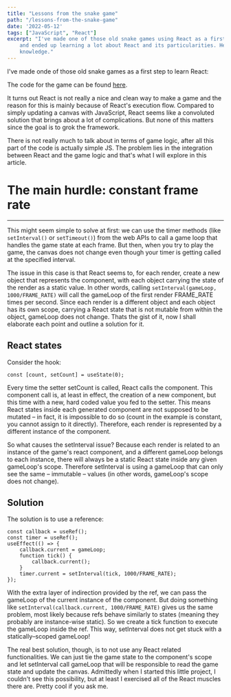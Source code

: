 ```yaml
---
title: "Lessons from the snake game"
path: "/lessons-from-the-snake-game"
date: '2022-05-12'
tags: ["JavaScript", "React"]
excerpt: "I've made one of those old snake games using React as a first step to learn the framework
    and ended up learning a lot about React and its particularities. Here I will try to condense this
    knowledge."
---
```


I&apos;ve made onde of those old snake games as a first step to learn React:

<div className="blog-post-content" style={{ display: `flex`, justifyContent: `center` }}>
<SnakeGame></SnakeGame>
</div>

The code for the game can be found [here]().

It turns out React is not really a nice and clean way to make a game and the reason for this is mainly
because of React&apos;s execution flow. Compared to simply updating a canvas with JavaScript, React seems like a
convoluted solution that brings about a lot of complications. But none of this matters since the goal is to
grok the framework. 

There is not really much to talk about in terms of game logic, after all this part of the code is actually
simple JS. The problem lies in the integration between React and the game logic and that&apos;s what I will explore
in this article.

# The main hurdle: constant frame rate
---
This might seem simple to solve at first: we can use the timer methods (like `setInterval()` or `setTimeout()`)
from the web APIs to call a game loop that handles the game state at each frame. But then, when you try to play
the game, the canvas does not change even though your timer is getting called at the specified interval.

The issue in this case is that React seems to, for each render, create a new object that represents the component,
with each object carrying the state of the render as a static value. In other words, calling 
`setInterval(gameLoop, 1000/FRAME_RATE)` will call the gameLoop of the first render FRAME_RATE times per second.
Since each render is a different object and each object has its own scope, carrying a React state that is not
mutable from within the object, gameLoop does not change. Thats the gist of it, now I shall elaborate each point
and outline a solution for it.

## React states

Consider the hook:
```
const [count, setCount] = useState(0);
```
Every time the setter setCount is called, React calls the component. This component call is, at least in effect, 
the creation of a new component, but this time with a new, hard coded value you fed to the setter. This means
React states inside each generated component are not supposed to be mutated &ndash; in fact, it is impossible 
to do so (count in the example is constant, you cannot assign to it directly). Therefore, each render is 
represented by a different instance of the component.

So what causes the setInterval issue? Because each render is related to an instance of the game&apos;s 
react component, and a different gameLoop belongs to each instance, there will always be a static React 
state inside any given gameLoop&apos;s scope. Therefore setInterval is using a gameLoop that can only 
see the same &ndash; immutable &ndash; values (in other words, gameLoop&apos;s scope does not change).

## Solution

The solution is to use a reference:
```
const callback = useRef();
const timer = useRef();
useEffect(() => {
    callback.current = gameLoop;
    function tick() {
        callback.current();
    }
    timer.current = setInterval(tick, 1000/FRAME_RATE);
});
```
With the extra layer of indirection provided by the ref, we can pass the gameLoop of the current instance of the
component. But doing something like `setInterval(callback.current, 1000/FRAME_RATE)` gives us the same problem,
most likely because refs behave similarly to states (meaning they probably are instance-wise static). 
So we create a tick function to execute the gameLoop inside the ref. This way, setInterval does not get stuck
with a statically&ndash;scoped gameLoop!

The real best solution, though, is to not use any React related functionalities. We can just tie the game state
to the component&apos;s scope and let setInterval call gameLoop that will be responsible to read the game state and
update the canvas. Admittedly when I started this little project, I couldn&apos;t see this possibility, but at
least I exercised all of the React muscles there are. Pretty cool if you ask me.
